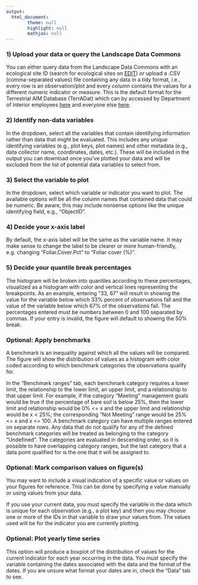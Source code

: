 ```yaml
---
output:
  html_document:
        theme: null
        highlight: null
        mathjax: null
---
```


### 1) Upload your data or query the Landscape Data Commons
You can either query data from the Landscape Data Commons with an ecological site ID (search for ecological sites on [EDIT](https://edit.jornada.nmsu.edu)) *or* upload a .CSV (comma-separated values) file containing any data in a tidy format, i.e., every row is an observation/plot and every column contains the values for a different numeric indicator or measure. This is the default format for the Terrestrial AIM Database (TerrADat) which can by accessed by Department of Interior employees [here](https://aim.landscapetoolbox.org/aim-data-portal) and everyone else [here](https://landscape.blm.gov/geoportal/catalog/main/home.page).

### 2) Identify non-data variables
In the dropdown, select all the variables that contain identifying information rather than data that might be evaluated. This includes any unique identifying variables (e.g., plot keys, plot names) and other metadata (e.g., data collector name, coordinates, dates, etc.). These will be included in the output you can download once you've plotted your data and will be excluded from the list of potential data variables to select from.

### 3) Select the variable to plot
In the dropdown, select which variable or indicator you want to plot. The available options will be all the column names that contained data that could be numeric. Be aware, this may include nonsense options like the unique identifying field, e.g., "ObjectID".

### 4) Decide your x-axis label
By default, the x-axis label will be the same as the variable name. It may make sense to change the label to be clearer or more human-friendly, e.g. changing "Foliar.Cover.Pct" to "Foliar cover (%)".

### 5) Decide your quantile break percentages
The histogram will be broken into quantiles according to these percentages, visualized as a histogram with color and vertical lines representing the breakpoints. As an example, entering "33, 67" will result in showing the value for the variable below which 33% percent of observations fall and the value of the variable below which 67% of the observations fall. The percentages entered must be numbers between 0 and 100 separated by commas. If your entry is invalid, the figure will default to showing the 50% break.

### Optional: Apply benchmarks
A benchmark is an inequality against which all the values will be compared. The figure will show the distribution of values as a histogram with color coded according to which benchmark categories the observations qualify for.

In the "Benchmark ranges" tab, each benchmark category requires a lower limit, the relationship to the lower limit, an upper limit, and a relationship to that upper limit. For example, if the category "Meeting" management goals would be true if the percentage of bare soil is below 25%, then the lower limit and relationship would be 0% <= x and the upper limit and relationship would be x < 25%; the corresponding "Not Meeting" range would be 25% <= x and x <= 100. A benchmark category can have multiple ranges entered on separate rows. Any data that do not qualify for any of the defined benchmark categories will be treated as belonging to the category "Undefined". The categories are evaluated in descending order, so it is possible to have overlapping category ranges, but the last category that a data point qualified for is the one that it will be assigned to.

### Optional: Mark comparison values on figure(s)
You may want to include a visual indication of a specific value or values on your figures for reference. This can be done by specifying a value manually *or* using values from your data.

If you use your current data, you must specify the variable in the data which is unique for each observation (e.g., a plot key) and then you may choose one or more of the IDs in that variable to draw your values from. The values used will be for the indicator you are currently plotting.

### Optional: Plot yearly time series
This option will produce a boxplot of the distribution of values for the current indicator for each year occurring in the data. You must specify the variable containing the dates associated with the data and the format of the dates. If you are unsure what format your dates are in, check the "Data" tab to see.